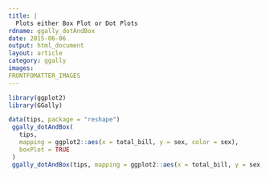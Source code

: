 ---
title: |
  Plots either Box Plot or Dot Plots
rdname: ggally_dotAndBox
date: 2015-06-06
output: html_document
layout: article
category: ggally
images:
FRONTFOMATTER_IMAGES
---

```{r, echo = FALSE, message = FALSE}
library(ggplot2)
library(GGally)
```

```{r ggally_dotAndBox, cache = TRUE}

data(tips, package = "reshape")
 ggally_dotAndBox(
   tips,
   mapping = ggplot2::aes(x = total_bill, y = sex, color = sex),
   boxPlot = TRUE
 )
 ggally_dotAndBox(tips, mapping = ggplot2::aes(x = total_bill, y = sex, color = sex), boxPlot=FALSE)



```